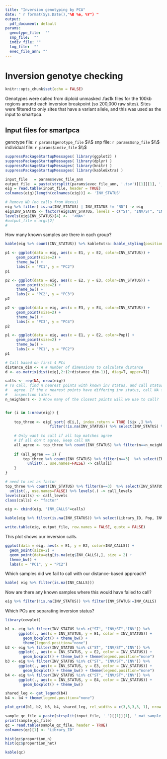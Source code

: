 ```yaml
---
title: "Inversion genotyping by PCA"
date: " r format(Sys.Date(),"%B %e, %Y") "
output:
  pdf_document: default
params:
  genotype_file:  ""
  snp_file:  ""
  indiv_file: ""
  log_file:  ""
  evec_file_ann: ""
---
```


# Inversion genotye checking
```r
knitr::opts_chunk$set(echo = FALSE)
```
Genotypes were called from diploid unmasked .fas1k files for the 100kb regions 
around each inversion breakpoint (so 200,000 raw sites). Sites were filtered to 
only sites that have a variant allele, and this was used as the input to smartpca.


## Input files for smartpca
genotype file: `r params$genotype_file` $\\$
snp file: `r params$snp_file` $\\$
individual file: `r params$indiv_file` $\\$

```r
suppressPackageStartupMessages( library(ggplot2) )
suppressPackageStartupMessages( library(dplyr) )
suppressPackageStartupMessages( library(knitr) )
suppressPackageStartupMessages( library(kableExtra) )
```

```r
input_file   = params$evec_file_ann 
output_file  = paste(strsplit(params$evec_file_ann, '.tsv')[[1]][1], '_CALLS', '.tsv', sep='')
eig = read.table(input_file, header = TRUE)
colnames(eig)[length(colnames(eig))] <- 'INV_STATUS'

# Remove ND (no calls from Nexus)
eig %>% filter( is.na(INV_STATUS) | INV_STATUS != "ND") -> eig
eig$INV_STATUS <- factor(eig$INV_STATUS, levels = c("ST", "INV/ST", "INV", "ND"))
levels(eig$INV_STATUS)[4] <-  '<NA>'
#output_file = args[2]
#
```

How many known samples are there in each group?
```r
kable(eig %>% count(INV_STATUS)) %>% kableExtra::kable_styling(position = "left")
```

```r
p1 <- ggplot(data = eig, aes(x = E1, y = E2, color=INV_STATUS)) + 
	 geom_point(size=2) + 
	 theme_bw() +
	 labs(x = "PC1", y = "PC2")
p1
```

```r
p2 <- ggplot(data = eig, aes(x = E2, y = E3, color=INV_STATUS)) + 
	 geom_point(size=2) + 
	 theme_bw() +
	 labs(x = "PC2", y = "PC3")
p2
```

```r
p2 <- ggplot(data = eig, aes(x = E3, y = E4, color=INV_STATUS)) + 
	 geom_point(size=2) + 
	 theme_bw() +
	 labs(x = "PC3", y = "PC4")
p2
```

```r
p1 <- ggplot(data = eig, aes(x = E1, y = E2, color=Pop)) + 
	 geom_point(size=2) + 
	 theme_bw() +
	 labs(x = "PC1", y = "PC2")
p1
```

```r
# Call based on first 4 PCs
distance_dim <- 4 # number of dimensions to calculate distance
d <- as.matrix(dist(eig[,2:(2+distance_dim-1)], diag=T, upper=T))

calls <- rep(NA, nrow(eig))
# To call, find n nearest points with known inv status, and call status if all
#   agree. If the n nearest points have differing inv status, call NA for manual
#   inspection later.
n_neighbors <- 3 #how many of the closest points will we use to call?


for (i in 1:nrow(eig)) {
  
	top_three <- eig[ sort( d[i,], index.return = TRUE )$ix ,] %>% 
        	        filter(!is.na(INV_STATUS)) %>% select(INV_STATUS) %>% slice(2:(n_neighbors + 1))
	
	# Only want to call if all top matches agree
	# If all don't agree, keep call NA
	all_agree <- top_three %>% count(INV_STATUS) %>% filter(n==n_neighbors) %>% nrow(.)
	
	if (all_agree == 1) {
		top_three %>% count(INV_STATUS) %>% filter(n==3)  %>% select(INV_STATUS) %>% 
		  unlist(., use.names=FALSE) -> calls[i]
	}
}

# need to set as factor
top_three %>% count(INV_STATUS) %>% filter(n==3)  %>% select(INV_STATUS) %>% 
  unlist(., use.names=FALSE) %>% levels(.) -> call_levels
levels(calls) <- call_levels
class(calls) <- "factor"

eig <- cbind(eig, "INV_CALLS"=calls)

kable(eig %>% filter(is.na(INV_STATUS)) %>% select(Library_ID, Pop, INV_CALLS))
```

```r
write.table(eig, output_file, row.names = FALSE, quote = FALSE)
```


This plot shows our inversion calls. \
```r
ggplot(data = eig, aes(x = E1, y = E2, color=INV_CALLS)) + 
  geom_point(size=2) + 
  geom_point(data=eig[is.na(eig$INV_CALLS),], size = 2) +
  theme_bw() +
  labs(x = "PC1", y = "PC2")
```

Which samples did we fail to call with our distance-based approach?
```r
kable( eig %>% filter(is.na(INV_CALLS)))
```


Now are there any known samples where this would have failed to call?
```r
eig %>% filter(!is.na(INV_STATUS)) %>% filter(INV_STATUS!=INV_CALLS)

```

Which PCs are separating inversion status?
```r

library(cowplot)

b1 <- eig %>% filter(INV_STATUS %in% c("ST", "INV/ST","INV")) %>%
      ggplot(., aes(x = INV_STATUS, y = E1, color = INV_STATUS)) + 
        geom_boxplot() + theme_bw() +
        theme(legend.position="none")
b2 <- eig %>% filter(INV_STATUS %in% c("ST", "INV/ST","INV")) %>%
      ggplot(., aes(x = INV_STATUS, y = E2, color = INV_STATUS)) + 
        geom_boxplot() + theme_bw() + theme(legend.position="none")
b3 <- eig %>% filter(INV_STATUS %in% c("ST", "INV/ST","INV")) %>%
      ggplot(., aes(x = INV_STATUS, y = E3, color = INV_STATUS)) + 
        geom_boxplot() + theme_bw() + theme(legend.position="none")
b4 <- eig %>% filter(INV_STATUS %in% c("ST", "INV/ST","INV")) %>%
      ggplot(., aes(x = INV_STATUS, y = E4, color = INV_STATUS)) + 
        geom_boxplot() + theme_bw()

shared_leg <- get_legend(b4)
b4 <- b4 + theme(legend.position="none")

plot_grid(b1, b2, b3, b4, shared_leg, rel_widths = c(3,3,3,3, 1), nrow = 1)

```

```r
sample_qc_file = paste(strsplit(input_file, '_')[[1]][1], '_mat_sample_qc.tsv', sep='')
print(sample_qc_file)
qc = read.table(sample_qc_file, header = TRUE)
colnames(qc)[1] <- "Library_ID"
```

```r
hist(qc$proportion_n)
hist(qc$proportion_het)
```

```r
kable(qc)


```

